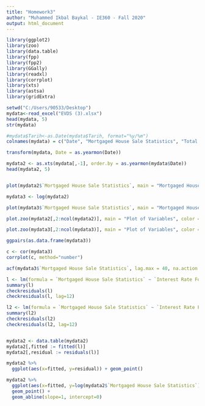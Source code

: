 ```yaml
---
title: "Homework3"
author: "Muhammed Ikbal Baykal - IE360 - Fall 2020"
output: html_document
---
```


```r
library(ggplot2)
library(zoo)
library(data.table)
library(fpp)
library(fpp2)
library(GGally)
library(readxl)
library(corrplot)
library(xts)
library(astsa)
library(gridExtra)

setwd("C:/Users/90533/Desktop")
mydata<-read_excel("EVDS (3).xlsx")
head(mydata, 5)
str(mydata)

#mydata$Tarih<-as.Date(mydata$Tarih, format="%y/%m")
colnames(mydata) = c("Date", "Mortgaged House Sale Statistics", "Total House Sale Statistics", "Interest Rate For House Credits", "Interest Rate", "House Price Index", "Unit House Prices", "Consumer Price Index")

transform(mydata, Date = as.yearmon(Date))

mydata2 <- as.xts(mydata[,-1], order.by = as.yearmon(mydata$Date))
head(mydata2, 5)


plot(mydata2$`Mortgaged House Sale Statistics`, main = "Mortgaged House Sale Statistics")

mydata3 <- log(mydata2)

plot(mydata3$`Mortgaged House Sale Statistics`, main = "Mortgaged House Sale Statistics")

plot.zoo(mydata2[,2:ncol(mydata2)], main = "Plot of Variables", color = "blue", widths=1, heights=1, plot.type = "multiple")

plot.zoo(mydata3[,2:ncol(mydata3)], main = "Plot of Variables", color = "blue", widths=1, heights=1, plot.type = "multiple")

ggpairs(as.data.frame(mydata3))

c <- cor(mydata3)
corrplot(c, method="number")

acf(mydata3$`Mortgaged House Sale Statistics`, lag.max = 40, na.action = na.pass)

l <- lm(formula = `Mortgaged House Sale Statistics` ~ `Interest Rate For House Credits`, data = mydata3)
summary(l)
checkresiduals(l)
checkresiduals(l, lag=12)

l2 <- lm(formula = `Mortgaged House Sale Statistics` ~ `Interest Rate For House Credits` + `Total House Sale Statistics`, data = mydata3)
summary(l2)
checkresiduals(l2)
checkresiduals(l2, lag=12)


mydata2 <- data.table(mydata2)
mydata2[,fitted := fitted(l)]
mydata2[,residual := residuals(l)]

mydata2 %>%
  ggplot(aes(x=fitted, y=residual)) + geom_point()

mydata2 %>%
  ggplot(aes(x=fitted, y=log(mydata2$`Mortgaged House Sale Statistics`))) + 
  geom_point() +
  geom_abline(slope=1, intercept=0)
```



```r

```
